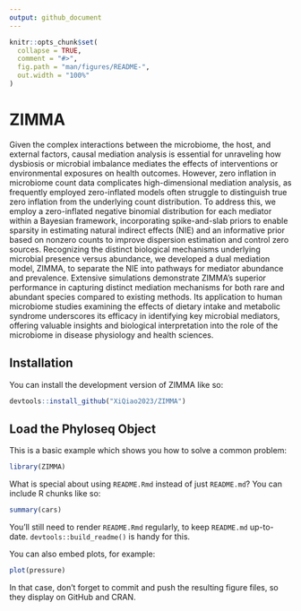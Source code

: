 ```yaml
---
output: github_document
---
```


<!-- README.md is generated from README.Rmd. Please edit that file -->

```r
knitr::opts_chunk$set(
  collapse = TRUE,
  comment = "#>",
  fig.path = "man/figures/README-",
  out.width = "100%"
)
```

# ZIMMA

<!-- badges: start -->
<!-- badges: end -->

Given the complex interactions between the microbiome, the host, and external factors, causal mediation analysis is essential for unraveling how dysbiosis or microbial imbalance mediates the effects of interventions or environmental exposures on health outcomes. However, zero inflation in microbiome count data complicates high-dimensional mediation analysis, as frequently employed zero-inflated models often struggle to distinguish true zero inflation from the underlying count distribution. To address this, we employ a zero-inflated negative binomial distribution for each mediator within a Bayesian framework, incorporating spike-and-slab priors to enable sparsity in estimating natural indirect effects (NIE) and an informative prior based on nonzero counts to improve dispersion estimation and control zero sources. Recognizing the distinct biological mechanisms underlying microbial presence versus abundance, we developed a dual mediation model, ZIMMA, to separate the NIE into pathways for mediator abundance and prevalence. Extensive simulations demonstrate ZIMMA's superior performance in capturing distinct mediation mechanisms for both rare and abundant species compared to existing methods. Its application to human microbiome studies examining the effects of dietary intake and metabolic syndrome underscores its efficacy in identifying key microbial mediators, offering valuable insights and biological interpretation into the role of the microbiome in disease physiology and health sciences.

## Installation

You can install the development version of ZIMMA like so:

``` r
devtools::install_github("XiQiao2023/ZIMMA")
```

## Load the Phyloseq Object

This is a basic example which shows you how to solve a common problem:

```r
library(ZIMMA)
```

What is special about using `README.Rmd` instead of just `README.md`? You can include R chunks like so:

```r
summary(cars)
```

You'll still need to render `README.Rmd` regularly, to keep `README.md` up-to-date. `devtools::build_readme()` is handy for this.

You can also embed plots, for example:

```r
plot(pressure)
```

In that case, don't forget to commit and push the resulting figure files, so they display on GitHub and CRAN.
